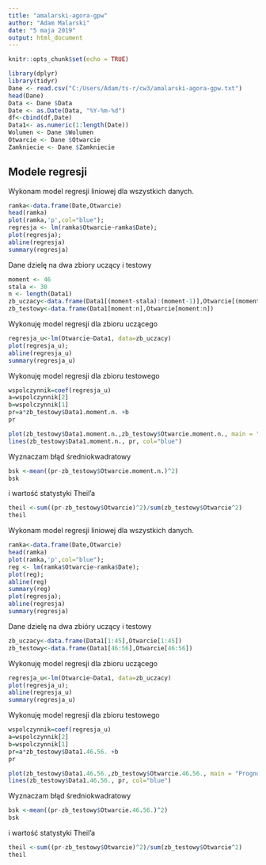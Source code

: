 ```yaml
---
title: "amalarski-agora-gpw"
author: "Adam Malarski"
date: "5 maja 2019"
output: html_document
---
```


```r
knitr::opts_chunk$set(echo = TRUE)
```

```r
library(dplyr)
library(tidyr)
Dane <- read.csv("C:/Users/Adam/ts-r/cw3/amalarski-agora-gpw.txt")
head(Dane)
Data <- Dane $Data
Date <- as.Date(Data, "%Y-%m-%d")
df<-cbind(df,Date)
Data1<- as.numeric(1:length(Date))
Wolumen <- Dane $Wolumen
Otwarcie <- Dane $Otwarcie
Zamkniecie <- Dane $Zamkniecie

```
## Modele regresji

Wykonam model regresji liniowej dla wszystkich danych.

```r
ramka<-data.frame(Date,Otwarcie)
head(ramka)
plot(ramka,'p',col="blue");
regresja <- lm(ramka$Otwarcie~ramka$Date);
plot(regresja);
abline(regresja)
summary(regresja)
```
Dane dzielę na dwa zbiory uczący i testowy
```r
moment <- 46
stala <- 30
n <- length(Data1)
zb_uczacy<-data.frame(Data1[(moment-stala):(moment-1)],Otwarcie[(moment-stala):(moment-1)])
zb_testowy<-data.frame(Data1[moment:n],Otwarcie[moment:n])
```
Wykonuję model regresji dla zbioru uczącego
```r
regresja_u<-lm(Otwarcie~Data1, data=zb_uczacy)
plot(regresja_u);
abline(regresja_u)
summary(regresja_u)
```
Wykonuję model regresji dla zbioru testowego
```r
wspolczynnik=coef(regresja_u)
a=wspolczynnik[2]
b=wspolczynnik[1]
pr=a*zb_testowy$Data1.moment.n. +b
pr
```

```r
plot(zb_testowy$Data1.moment.n.,zb_testowy$Otwarcie.moment.n., main = "Prognozowanie", ylab = "Otwarcie", xlab = "Dzień notowań w 2019 roku")
lines(zb_testowy$Data1.moment.n., pr, col="blue")
```
Wyznaczam błąd średniokwadratowy
```r
bsk <-mean((pr-zb_testowy$Otwarcie.moment.n.)^2)
bsk
```
i wartość statystyki Theil'a

```r
theil <-sum((pr-zb_testowy$Otwarcie)^2)/sum(zb_testowy$Otwarcie^2)
theil
```
Wykonam model regresji liniowej dla wszystkich danych.
```r
ramka<-data.frame(Date,Otwarcie)
head(ramka)
plot(ramka,'p',col="blue");
reg <- lm(ramka$Otwarcie~ramka$Date);
plot(reg);
abline(reg)
summary(reg)
plot(regresja);
abline(regresja)
summary(regresja)
```
Dane dzielę na dwa zbióry uczący i testowy
```r
zb_uczacy<-data.frame(Data1[1:45],Otwarcie[1:45])
zb_testowy<-data.frame(Data1[46:56],Otwarcie[46:56])
```
Wykonuję model regresji dla zbioru uczącego
```r
regresja_u<-lm(Otwarcie~Data1, data=zb_uczacy)
plot(regresja_u);
abline(regresja_u)
summary(regresja_u)
```
Wykonuję model regresji dla zbioru testowego
```r
wspolczynnik=coef(regresja_u)
a=wspolczynnik[2]
b=wspolczynnik[1]
pr=a*zb_testowy$Data1.46.56. +b
pr
```
```r
plot(zb_testowy$Data1.46.56.,zb_testowy$Otwarcie.46.56., main = "Prognozowanie", ylab = "Otwarcie", xlab = "Dzień notowań w 2019 roku: od 46 do 56")
lines(zb_testowy$Data1.46.56., pr, col="blue")
```
Wyznaczam błąd średniokwadratowy
```r
bsk <-mean((pr-zb_testowy$Otwarcie.46.56.)^2)
bsk
```
i wartość statystyki Theil'a
```r
theil <-sum((pr-zb_testowy$Otwarcie)^2)/sum(zb_testowy$Otwarcie^2)
theil
```